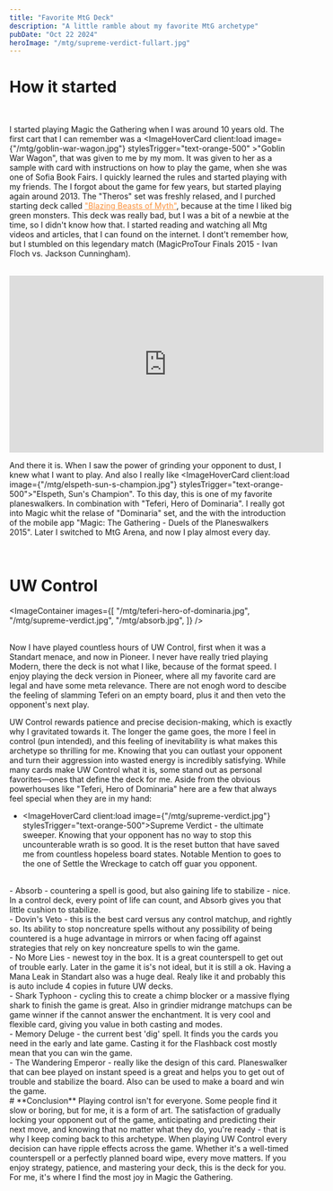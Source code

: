 ```yaml
---
title: "Favorite MtG Deck"
description: "A little ramble about my favorite MtG archetype"
pubDate: "Oct 22 2024"
heroImage: "/mtg/supreme-verdict-fullart.jpg"
---
```



# **How it started**

<br />

I started playing Magic the Gathering when I was around 10 years old. The first cart that I can remember was a <ImageHoverCard client:load image={"/mtg/goblin-war-wagon.jpg"} stylesTrigger="text-orange-500" >"Goblin War Wagon"</ImageHoverCard>,
that was given to me by my mom. It was given to her as a sample with card with instructions on how to play the game, when she was one of Sofia Book Fairs. I
quickly learned the rules and started playing with my friends. The I forgot about the game for few years, but started playing again around 2013. The
"Theros" set was freshly relased, and I purched starting deck called <a style="color: #fb923c" href="https://mtg.fandom.com/wiki/Theros/Intro_packs#Blazing_Beasts_of_Myth">"Blazing Beasts of Myth"</a>,
because at the time I liked big green monsters. This deck was really bad, but I was a bit of a newbie at the time, so I didn't know how that. I started
reading and watching all Mtg videos and articles, that I can found on the internet. I dont't remember how, but I stumbled on this legendary match (MagicProTour Finals 2015 - Ivan Floch vs. Jackson Cunningham).

<br />
<iframe
  width="560"
  height="315"
  src="https://www.youtube.com/embed/M8vq7GxCg2o?si=p9SQwRtta4iSyI8y"
  title="Pro Tour Magic 2015 Finals - Ivan Floch vs. Jackson Cunningham"
  frameborder="0"
  allow="accelerometer; autoplay; clipboard-write; encrypted-media; gyroscope; picture-in-picture; web-share"
  referrerpolicy="strict-origin-when-cross-origin"
  allowfullscreen
  style={{ margin: "0 auto" }}
></iframe>
<br />

And there it is. When I saw the power of grinding your opponent to dust, I knew what I want to play. And also I really like <ImageHoverCard client:load image={"/mtg/elspeth-sun-s-champion.jpg"} stylesTrigger="text-orange-500">"Elspeth, Sun's Champion"</ImageHoverCard>.
To this day, this is one of my favorite planeswalkers. In combination with "Teferi, Hero of Dominaria".
I really got into Magic whit the relase of "Dominaria" set, and the with the introduction of the mobile app "Magic: The Gathering - Duels of the Planeswalkers 2015".
Later I switched to MtG Arena, and now I play almost every day.

<br />

# **UW Control**

<ImageContainer
  images={[
    "/mtg/teferi-hero-of-dominaria.jpg",
    "/mtg/supreme-verdict.jpg",
    "/mtg/absorb.jpg",
  ]}
/>

<br />
Now I have played countless hours of UW Control, first when it was a Standart menace, and now in Pioneer. I never have really tried playing Modern, there the deck is not what I like, because of the format speed.
I enjoy playing the deck version in Pioneer, where all my favorite card are legal and have some meta relevance. 
There are not enogh word to descibe the feeling of slamming Teferi on an empty board, plus it and then <ImageHoverCard client:load image={"/mtg/dovins-veto.jpg"} stylesTrigger="text-orange-500">veto</ImageHoverCard> the opponent's next play.
<br />

UW Control rewards patience and precise decision-making, which is exactly why I gravitated towards it. 
The longer the game goes, the more I feel in control (pun intended), and this feeling of inevitability is what makes this archetype so thrilling for me. 
Knowing that you can outlast your opponent and turn their aggression into wasted energy is incredibly satisfying.
While many cards make UW Control what it is, some stand out as personal favorites—ones that define the deck for me. Aside from the obvious powerhouses like "Teferi, Hero of Dominaria" here are a few that always feel special when they are in my hand:
<br />

- <ImageHoverCard client:load image={"/mtg/supreme-verdict.jpg"} stylesTrigger="text-orange-500">Supreme Verdict</ImageHoverCard> - the ultimate sweeper. Knowing that your opponent has no way to stop this uncounterable wrath is so good. It is the reset button that have saved me from countless hopeless board states. 
Notable Mention to goes to the one of Settle the Wreckage to catch off guar you opponent.
<br />
- <ImageHoverCard client:load image={"/mtg/absorb.jpg"} stylesTrigger="text-orange-500">Absorb</ImageHoverCard> - countering a spell is good, but also gaining life to stabilize - nice. In a control deck, every point of life can count, and Absorb gives you that little cushion to stabilize.
<br />
- <ImageHoverCard client:load image={"/mtg/dovins-veto.jpg"} stylesTrigger="text-orange-500">Dovin's Veto</ImageHoverCard> - this is the best card versus any control matchup, and rightly so. Its ability to stop noncreature spells without any possibility of being countered is a huge advantage in mirrors
 or when facing off against strategies that rely on key noncreature spells to win the game.
<br />
- <ImageHoverCard client:load image={"/mtg/no-more-lies.jpg"} stylesTrigger="text-orange-500">No More Lies</ImageHoverCard> - newest toy in the box. It is a great counterspell to get out of trouble early. Later in the game it is's not ideal, but it is still a ok. Having a Mana Leak in Standart also was a huge deal.
Realy like it and probably this is auto include 4 copies in future UW decks.  

<br />
- <ImageHoverCard client:load image={"/mtg/shark-typhoon.jpg"} stylesTrigger="text-orange-500">Shark Typhoon</ImageHoverCard> - cycling this to create a chimp blocker or a massive flying shark to finish the game is great. 
Also in grindier midrange matchups can be game winner if the cannot answer the enchantment. It is very cool and flexible card, giving you value in both casting and modes.

<br />
- <ImageHoverCard client:load image={"/mtg/memory-deluge.jpg"} stylesTrigger="text-orange-500">Memory Deluge</ImageHoverCard> - the current best 'dig' spell. It finds you the cards you need in the early and late game. Casting it for the Flashback cost mostly mean that you can win the game.    

<br />
- <ImageHoverCard client:load image={"/mtg/wandering-emperor.jpg"} stylesTrigger="text-orange-500">The Wandering Emperor</ImageHoverCard> - really like the design of this card. Planeswalker that can bee played on instant speed is a great and helps you to get out of trouble and stabilize the board. Also can be used to make a board and win the game. 

<br />
# **Conclusion**
Playing control isn't for everyone. Some people find it slow or boring, but for me, it is a form of art. The satisfaction of gradually locking your opponent out of the game, anticipating and predicting their next move,
and knowing that no matter what they do, you're ready - that is why I keep coming back to this archetype. When playing UW Control every decision can have ripple effects across the game. 
Whether it's a well-timed counterspell or a perfectly planned board wipe, every move matters. If you enjoy strategy, patience, and mastering your deck, this is the deck for you.
For me, it's where I find the most joy in Magic the Gathering.
